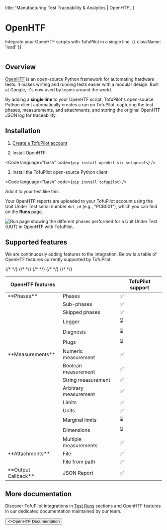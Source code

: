   title: 'Manufacturing Test Traceability & Analytics | OpenHTF',
}

# OpenHTF

Integrate your OpenHTF scripts with TofuPilot in a single line. {{ className: 'lead' }}

<Image src="/openhtf-header.png" alt="" />

## Overview

[OpenHTF](https://openhtf.com) is an open-source Python framework for automating hardware tests. It makes writing and running tests easier with a modular design. Built at Google, it's now used by teams around the world.

By adding a **single line** to your OpenHTF script, TofuPilot's open-source Python client automatically creates a run on TofuPilot, capturing the test phases, measurements, and attachments, and storing the original OpenHTF JSON log for traceability.

## Installation

1. [Create a TofuPilot account](https://tofupilot.app/auth/signup)

2. Install OpenHTF:

<Code
  language="bash"
  code={`pip install openhtf six setuptools`}
/>

3. Install the TofuPilot open-source Python client:

<Code
  language="bash"
  code={`pip install tofupilot`}
/>

Add it to your test like this:

<CodeGithub
    branch="main"
  path="docs_tofupilot/integrations/openhtf/main.py"
/>


Your OpenHTF reports are uploaded to your TofuPilot account using the Unit Under Test serial number `dut_id` (e.g., "PCB001"), which you can find on the **Runs** page.

<Image
  src="/output-callbacks-page-run.png"
  alt="Run page showing the different phases performed for a Unit Under Test (UUT) in OpenHTF with TofuPilot."
/>

## Supported features

We are continuously adding features to the integration. Below is a table of OpenHTF features currently supported by TofuPilot.

<table>
  <thead>
    <tr>
      <th>OpenHTF features</th>
      <th></th>
      <th>TofuPilot support</th>
    </tr>
  </thead>
  <tbody>
    <tr>
      <td>**Phases**</td>
      <td>Phases</td>
      <td>✅</td>
    </tr>
    <tr>
      <td />
      <td>Sub-phases</td>
      <td>✅</td>
    </tr>
    <tr>
      <td />
      <td>Skipped phases</td>
      <td>✅</td>
    </tr>
    {/* <tr>
      <td />
      <td>Logger</td>
      <td>⌛</td>
    </tr> */}
    {/* <tr>
      <td />
      <td>Diagnosis</td>
      <td>⌛</td>
    </tr> */}
    {/* <tr>
      <td />
      <td>Plugs</td>
      <td>⌛</td>
    </tr> */}
    <tr>
      <td>**Measurements**</td>
      <td>Numeric measurement</td>
      <td>✅</td>
    </tr>
    <tr>
      <td />
      <td>Boolean measurement</td>
      <td>✅</td>
    </tr>
    <tr>
      <td />
      <td>String measurement</td>
      <td>✅</td>
    </tr>
    <tr>
      <td />
      <td>Arbitrary measurement</td>
      <td>✅</td>
    </tr>
    <tr>
      <td />
      <td>Limits</td>
      <td>✅</td>
    </tr>
    <tr>
      <td />
      <td>Units</td>
      <td>✅</td>
    </tr>
    {/* <tr>
      <td />
      <td>Marginal limits</td>
      <td>⌛</td>
    </tr> */}
    {/* <tr>
      <td />
      <td>Dimensions</td>
      <td>⌛</td>
    </tr> */}
    <tr>
      <td />
      <td>Multiple measurements</td>
      <td>✅</td>
    </tr>
    <tr>
      <td>**Attachments**</td>
      <td>File</td>
      <td>✅</td>
    </tr>
    <tr>
      <td />
      <td>File from path</td>
      <td>✅</td>
    </tr>
    <tr>
      <td>**Output Callback**</td>
      <td>JSON Report</td>
      <td>✅</td>
    </tr>
  </tbody>
</table>

## More documentation

Discover TofuPilot integrations in [Test Runs](/procedures) sections and OpenHTF features in our dedicated documentation maintained by our team.

<Button variant="text" arrow="right" href="https://openhtf.org">
  <>OpenHTF Documentation</>
</Button>
